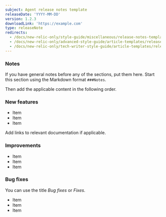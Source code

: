 ```yaml
---
subject: Agent release notes template
releaseDate: 'YYYY-MM-DD'
version: 1.2.3
downloadLink: 'https://example.com'
type: releaseNote
redirects:
  - /docs/new-relic-only/style-guide/miscellaneous/release-notes-template-123
  - /docs/new-relic-only/advanced-style-guide/article-templates/release-notes-template-123
  - /docs/new-relic-only/tech-writer-style-guide/article-templates/release-notes-template-123
---
```


### Notes

If you have general notes before any of the sections, put them here. Start this section using the Markdown format `###Notes`.

Then add the applicable content in the following order.

### New features

* Item
* Item
* Item

Add links to relevant documentation if applicable.

### Improvements

* Item
* Item
* Item

### Bug fixes

You can use the title _Bug fixes_ or _Fixes_.

* Item
* Item
* Item
